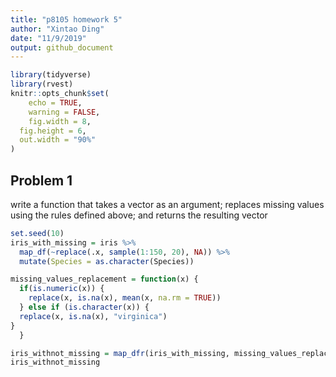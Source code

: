 ```yaml
---
title: "p8105 homework 5"
author: "Xintao Ding"
date: "11/9/2019"
output: github_document
---
```



```r
library(tidyverse)
library(rvest)
knitr::opts_chunk$set(
	echo = TRUE,
	warning = FALSE,
	fig.width = 8, 
  fig.height = 6,
  out.width = "90%"
)
```

## Problem 1 
write a function that takes a vector as an argument; replaces missing values using the rules defined above; and returns the resulting vector
```r
set.seed(10)
iris_with_missing = iris %>% 
  map_df(~replace(.x, sample(1:150, 20), NA)) %>%
  mutate(Species = as.character(Species))

missing_values_replacement = function(x) {
  if(is.numeric(x)) {
    replace(x, is.na(x), mean(x, na.rm = TRUE))
  } else if (is.character(x)) {
  replace(x, is.na(x), "virginica")
}
  }

iris_withnot_missing = map_dfr(iris_with_missing, missing_values_replacement)
iris_withnot_missing
```
